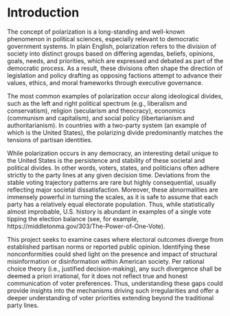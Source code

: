 # Introduction

The concept of polarization is a long-standing and well-known phenomenon in political sciences, especially relevant to democratic government systems. In plain English, polarization refers to the division of society into distinct groups based on differing agendas, beliefs, opinions, goals, needs, and priorities, which are expressed and debated as part of the democratic process. As a result, these divisions often shape the direction of legislation and policy drafting as opposing factions attempt to advance their values, ethics, and moral frameworks through executive governance. 

The most common examples of polarization occur along ideological divides, such as the left and right political spectrum (e.g., liberalism and conservatism), religion (secularism and theocracy), economics (communism and capitalism), and social policy (libertarianism and authoritarianism). In countries with a two-party system (an example of which is the United States), the polarizing divide predominantly matches the tensions of partisan identities.

While polarization occurs in any democracy, an interesting detail unique to the United States is the persistence and stability of these societal and political divides. In other words, voters, states, and politicians often adhere strictly to the party lines at any given decision time. Deviations from the stable voting trajectory patterns are rare but highly consequential, usually reflecting major societal dissatisfaction. Moreover, these abnormalities are immensely powerful in turning the scales, as it is safe to assume that each party has a relatively equal electorate population. Thus, while statistically almost improbable, U.S. history is abundant in examples of a single vote tipping the election balance (see, for example, https://middletonma.gov/303/The-Power-of-One-Vote).

This project seeks to examine cases where electoral outcomes diverge from established partisan norms or reported public opinion. Identifying these nonconformities could shed light on the presence and impact of structural misinformation or disinformation within American society. Per rational choice theory (i.e., justified decision-making), any such divergence shall be deemed a priori irrational, for it does not reflect true and honest communication of voter preferences. Thus, understanding these gaps could provide insights into the mechanisms driving such irregularities and offer a deeper understanding of voter priorities extending beyond the traditional party lines.
